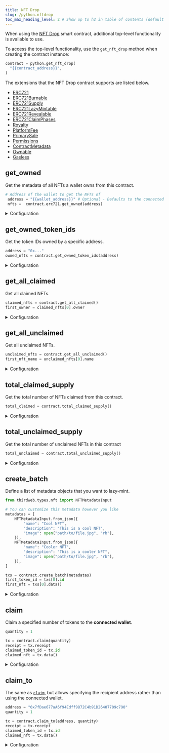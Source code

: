 ```yaml
---
title: NFT Drop
slug: /python.nftdrop
toc_max_heading_level: 2 # Show up to h2 in table of contents (default is up to h3)
---
```


When using the [NFT Drop](https://thirdweb.com/thirdweb.eth/DropERC721) smart contract, additional top-level functionality is available to use.

To access the top-level functionality, use the `get_nft_drop` method when creating the contract instance:

```python
contract = python.get_nft_drop(
  "{{contract_address}}",
)
```

The extensions that the NFT Drop contract supports are listed below.

- [ERC721](/python/python.erc721)
- [ERC721Burnable](/python/python.erc721burnable)
- [ERC721Supply](/python/python.erc721supply)
- [ERC721LazyMintable](/python/python.erc721lazymintable)
- [ERC721Revealable](/python/python.delayedreveal721)
- [ERC721ClaimPhases](/python/python.erc721claimconditions)
- [Royalty](/python/python.contractroyalty)
- [PlatformFee](/python/python.platformfee)
- [PrimarySale](/python/python.contractprimarysale)
- [Permissions](/python/python.permissions)
- [ContractMetadata](/python/python.contractmetadata)
- [Ownable](/python/python.ownable)
- [Gasless](/python/python.gasless)

## get_owned

Get the metadata of all NFTs a wallet owns from this contract.

```python
# Address of the wallet to get the NFTs of
 address = "{{wallet_address}}" # Optional - Defaults to the connected wallet
 nfts =  contract.erc721.get_owned(address)
```

<details>
    <summary>Configuration</summary>
    <div>

#### address (optional)

The address of the wallet to get the NFTs of. If not provided, defaults to the **connected wallet** address.

```python
 nfts =  contract.get_owned(
  # highlight-next-line
  "{{wallet_address}}",
)
```

### Return Value

Returns a list of `NFTMetadataOwner` objects.

```python
class NFTMetadataOwner:
    metadata: NFTMetadata
    owner: str
```

</div>
</details>

## get_owned_token_ids

Get the token IDs owned by a specific address.

```python
address = "0x..."
owned_nfts = contract.get_owned_token_ids(address)
```

<details>
<summary>Configuration</summary>
<div>

#### address

The address to get the token IDs for. Must be of type `str`.

### Return Value

Returns a list of the owned nfts.

```python
List[int]
```

</div>
</details>

## get_all_claimed

Get all claimed NFTs.

```python
claimed_nfts = contract.get_all_claimed()
first_owner = claimed_nfts[0].owner
```

<details>
<summary>Configuration</summary>
<div>

#### query_params (optional)

Provide an optional `QueryAllParams` object to configure the query. Useful for paginating the results.

```python
class QueryAllParams:
    start: int = 0
    count: int = 100
```

```python
from thirdweb.types.nft import QueryAllParams
query_params = QueryAllParams(
  # The number of NFTs to return
  count= 100, # Default is 100
  # The index to start from
  start= 0, # Default is 0
)

nfts = contract.get_all_claimed(query_params)
```

### Return Value

List of `NFTMetadataOwner` Objects

```python
class NFTMetadataOwner:
    metadata: NFTMetadata
    owner: str
```

</div>
</details>

## get_all_unclaimed

Get all unclaimed NFTs.

```python
unclaimed_nfts = contract.get_all_unclaimed()
first_nft_name = unclaimed_nfts[0].name
```

<details>
<summary>Configuration</summary>
<div>

#### query_params (optional)

Provide an optional `QueryAllParams` object to configure the query. Useful for paginating the results.

```python
class QueryAllParams:
    start: int = 0
    count: int = 100
```

```python
from thirdweb.types.nft import QueryAllParams
query_params = QueryAllParams(
  # The number of NFTs to return
  count= 100, # Default is 100
  # The index to start from
  start= 0, # Default is 0
)

nfts = contract.get_all_unclaimed(query_params)
```

### Return Value

A list of unclaimed `NFTMetadata` objects

```python
class NFTMetadata:
    id: int
    uri: str
    name: str
    description: Optional[str] = None
    image: Optional[str] = None
    external_url: Optional[str] = None
    animation_url: Optional[str] = None
    background_color: Optional[str] = None
    properties: Optional[Dict[Any, Any]] = None
    attributes: Optional[Dict[str, Any]] = None
```

</div>
</details>

## total_claimed_supply

Get the total number of NFTs claimed from this contract.

```python
total_claimed = contract.total_claimed_supply()
```

<details>
<summary>Configuration</summary>
<div>

### Return Value

An `int` representing the number of NFTs claimed from this contract.

</div>
</details>

## total_unclaimed_supply

Get the total number of unclaimed NFTs in this contract

```python
total_unclaimed = contract.total_unclaimed_supply()
```

<details>
<summary>Configuration</summary>
<div>

### Return Value

An `int` representing the total number of unclaimed NFTs in this contract.

</div>
</details>

## create_batch

Define a list of metadata objects that you want to lazy-mint.

```python
from thirdweb.types.nft import NFTMetadataInput

# You can customize this metadata however you like
metadatas = [
    NFTMetadataInput.from_json({
        "name": "Cool NFT",
        "description": "This is a cool NFT",
        "image": open("path/to/file.jpg", "rb"),
    }),
    NFTMetadataInput.from_json({
        "name": "Cooler NFT",
        "description": "This is a cooler NFT",
        "image": open("path/to/file.jpg", "rb"),
    }),
]

txs = contract.create_batch(metadatas)
first_token_id = txs[0].id
first_nft = txs[0].data()
```

<details>
    <summary>Configuration</summary>
    <div>

A list of metadata objects for the NFTs you want to mint.

Must be a `List` of `NFTMetadataInput` `object`s that conform to the [metadata standards](https://docs.opensea.io/docs/metadata-standards#metadata-structure).
Alternatively, you can provide a list of `string`s that point to valid metadata objects,
to override the default behavior of uploading and pinning the metadata to IPFS (shown below).

```python
# highlight-start
metadatas = [
    NFTMetadataInput.from_json({
        "name": "Cool NFT",
        "description": "This is a cool NFT",
        "image": open("path/to/file.jpg", "rb"),
    }),
    NFTMetadataInput.from_json({
        "name": "Cooler NFT",
        "description": "This is a cooler NFT",
        "image": open("path/to/file.jpg", "rb"),
    }),
]
# highlight-end

txResult = contract.create_batch(metadatas)
```

```python
class NFTMetadataInput:
    name: str
    description: Optional[str] = None
    image: Optional[str] = None
    external_url: Optional[str] = None
    animation_url: Optional[str] = None
    background_color: Optional[str] = None
    properties: Optional[Dict[str, Any]] = None
    attributes: Optional[Dict[str, Any]] = None
```

</div>
</details>

## claim

Claim a specified number of tokens to the **connected wallet**.

```python
quantity = 1

tx = contract.claim(quantity)
receipt = tx.receipt
claimed_token_id = tx.id
claimed_nft = tx.data()
```

<details>
    <summary>Configuration</summary>
    <div>

#### quantity (required)

The number of tokens to claim.

Must be an `int`.

</div>
</details>

## claim_to

The same as [`claim`](#claim), but allows specifying the recipient
address rather than using the connected wallet.

```python
address = "0x7fDae677aA6f94Edff9872C4b91D26407709c790"
quantity = 1

tx = contract.claim_to(address, quantity)
receipt = tx.receipt
claimed_token_id = tx.id
claimed_nft = tx.data()
```

<details>
    <summary>Configuration</summary>
    <div>

#### recipient (required)

The wallet address to receive the claimed tokens.

Must be a `string`.

#### quantity (required)

The number of tokens to claim.

Must be an `int`.

</div>
</details>
